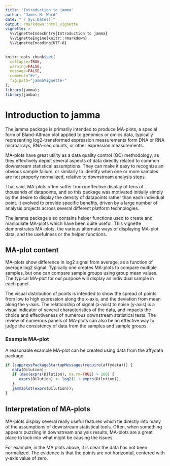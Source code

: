 ```yaml
---
title: "Introduction to jamma"
author: "James M. Ward"
date: "`r Sys.Date()`"
output: rmarkdown::html_vignette
vignette: >
  %\VignetteIndexEntry{Introduction to jamma}
  %\VignetteEngine{knitr::rmarkdown}
  %\VignetteEncoding{UTF-8}
---
```


```r
knitr::opts_chunk$set(
  collapse=TRUE,
  warning=FALSE,
  message=FALSE,
  comment="#>",
  fig.path="jammaVignette-"
);
library(jamma);
library(jamba);
```

# Introduction to jamma

The jamma package is primarily intended to produce MA-plots,
a special form of Bland-Altman plot applied to genomics or omics data,
typically representing log2-transformed expression measurements form
DNA or RNA microarrays, RNA-seq counts, or other expression measurements.

MA-plots have great utility as a data quality control (QC) methodology,
as they effectively depict several aspects of data directly related to
common downstream statistical assumptions. They can make it easy to recognize
an obvious sample failure, or similarly to identify when one or more samples
are not properly normalized, relative to downstream analysis steps.

That said, MA-plots often suffer from ineffective display of tens of
thousands of datapoints, and so this package was motivated initially simply
by the desire to display the density of datapoints rather than each individual
point. It evolved to provide specific benefits, driven by a large number
of analysis projects across several different platform technologies.

The jamma package also contains helper functions used to create and manipulate
MA-plots which have been quite useful. This vignette demonstrates MA-plots,
the various alternate ways of displaying MA-plot data, and the usefulness
or the helper functions.

## MA-plot content

MA-plots show difference in log2 signal from average, as a function of
average log2 signal. Typically one creates MA-plots to compare multiple
samples, but one can compare sample groups using group mean values.
The typical MA-plot for our purpose will display an individual sample
in each panel.

The visual distribution of points is intended to show the spread of
points from low to high expression along the x-axis, and the deviation
from mean along the y-axis. The relationship of signal (x-axis) to
noise (y-axis) is a visual indicator of several characteristics of the
data, and impacts the choice and effectiveness of numerous downstream
statistical tests. The review of numerous panels of MA-plots can also
be an effective way to judge the consistency of data from the samples
and sample groups.

### Example MA-plot

A reasonable example MA-plot can be created using data from the affydata
package.

```r
if (suppressPackageStartupMessages(require(affydata))) {
   data(Dilution);
   if (max(exprs(Dilution), na.rm=TRUE) > 100) {
      exprs(Dilution) <- log2(1 + exprs(Dilution));
   }
   jammaplot(exprs(Dilution));
}
```

## Interpretation of MA-plots

MA-plots display several really useful features which tie directly into
many of the assumptions of downstream statistical tools. Often, when something
appears puzzling in downstream analysis results, MA-plots are a great place
to look into what might be causing the issues.

For example, in the MA plots above, it is clear the data has not been
normalized. The evidence is that the points are not horizontal, centered
with y-axis value of zero.

